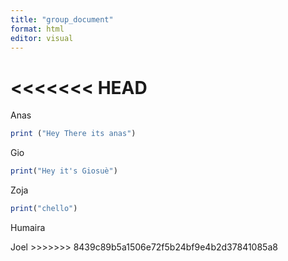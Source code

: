 ```yaml
---
title: "group_document"
format: html
editor: visual
---
```

<<<<<<< HEAD
=======

Anas

```r
print ("Hey There its anas")
```

Gio

```r
print("Hey it's Giosuè")
```

Zoja

```r
print("chello")
```

Humaira

Joel
>>>>>>> 8439c89b5a1506e72f5b24bf9e4b2d37841085a8
